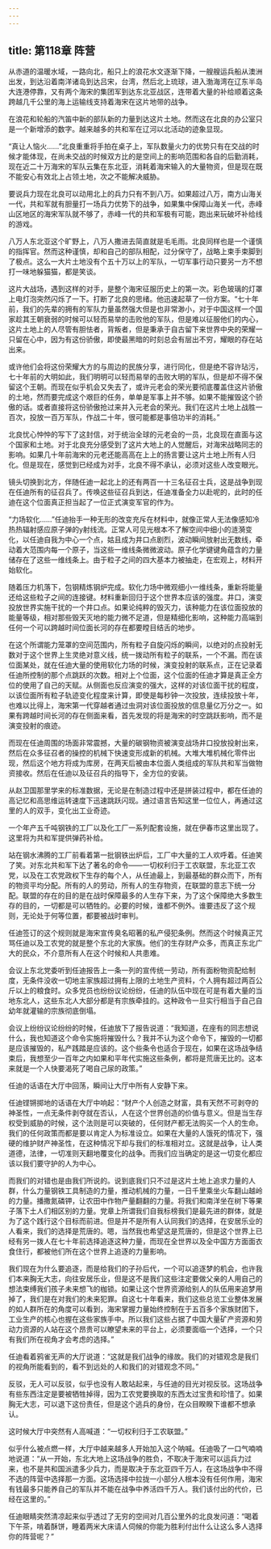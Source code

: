 ```yaml
---
---
---
```

title: 第118章 阵营
---



从赤道的温暖水域，一路向北，船只上的浪花水文逐渐下降，一艘艘运兵船从澳洲出发，到达沿着南洋诸岛到达吕宋，台湾，然后北上琉球，进入渤海湾在辽东半岛大连港停靠，又有两个海宋的集团军到达东北亚战区，连带着大量的补给顺着这条跨越几千公里的海上运输线支持着海宋在这片地带的战争。

在浪花和轮船的汽笛中新的部队新的力量到达这片土地。然而这在北良的办公室只是一个新增添的数字。越来越多的共和军在辽河以北活动的迹象显现。

“真让人恼火……”北良重重将手拍在桌子上，军队数量火力的优势只有在交战的时候才能体现，在尚未交战的时候双方比的是空间上的影响范围和各自的后勤消耗，现在近二十万海宋的军队云集在东北亚，消耗着海宋输入的大量物资，但是现在既不能安心有效北上占领土地，次之不能解决威胁。

要说兵力现在北良可以动用北上的兵力只有不到八万。如果超过八万，南方山海关一代，共和军就有胆量打一场兵力优势下的战争，如果集中保障山海关一代，赤峰山区地区的海宋军队就不够了，赤峰一代的共和军极有可能，跑出来玩破坏补给线的游戏。

八万人东北亚这个旷野上，八万人撒进去简直就是毛毛雨。北良同样也是一个谨慎的指挥官。然而这种谨慎，却和自己的部队相配，过分保守了，战略上束手束脚到了极点。这么一大片土地没有个五十万以上的军队，一切军事行动只要另一方不想打一味地躲猫猫，都是笑谈。

这片大战场，遇到这样的对手，是整个海宋征服历史上的第一次。彩色玻璃的灯罩上电灯泡突然闪烁了一下。打断了北良的思绪。他迅速起草了一份方案。“七十年前，我们的先辈的拥有的军队力量虽然强大但是也非常渺小，对于中国这样一个国家趁其王朝衰弱的时候可以轻而易举的击败他的军队，但是难以征服他们的内心，这片土地上的人尽管有胆怯者，背叛者，但是秉承于自古留下来世界中央的荣耀一只留在心中，因为有这份骄傲，即使最黑暗的时刻总会有层出不穷，耀眼的存在站出来。

或许他们会将这份荣耀大方的与周边的民族分享，进行同化，但是绝不容许玷污，七十年前的大明如此，我们明明可以轻而易举的击败大明的军队，但是却不得不保留这个王朝。而现在似乎机会又失去了，或许元老会的荣光要彻底覆盖住这片骄傲的土地，然而要完成这个艰巨的任务，单单是军事上并不够。如果不能摧毁这个骄傲的话。或者直接将这份骄傲抢过来并入元老会的荣光。我们在这片土地上战胜一百次，投放一百万军队，作战二十年，很可能都是事倍功半的消耗。”

北良忧心忡忡的写下了这封信，对于统治全球的元老会的一员，北良现在直面与这个国家和土地。对于北良充分感受到了这片大地上的人觉醒后，对海宋战略同志的影响。如果几十年前海宋的元老还能高高在上上的扬言要让这片土地上所有人归化。但是现在，感觉到已经成为对手，北良不得不承认，必须对这些人改变眼光。

镜头切换到北方，伴随任迪一起北上的还有两百一十三名征召士兵，这是战争到现在任迪所有的征召兵了。传唤这些征召兵到达，任迪准备全力以赴呢的，此时的任迪在这个位面真正担当起了一位正式演变军官的作为。

“力场软化……”任迪抬手一种无形的改变充斥在材料中，就像正常人无法像感知冷热热辐射感应原子弹的y射线流。正常人可见光根本不了解空间中细小的涟漪变化，以任迪自我为中心一个点，姑且成为井口点剧烈，波动瞬间放射出无数线，牵动着大范围内每一个原子，当这些一维线条微微波动。原子化学键键角蕴含的力量储存在了这些一维线条上。由于粒子之间的四大基本力被抽走，在宏观上，材料开始软化。

随着压力机落下，包钢精炼钢炉完成。软化力场中微观细小一维线条，重新将能量还给这些粒子之间的连接键。材料重新回归于这个世界本应该的强度。井口，演变投放世界实施干扰的一个井口点。如果论纯粹的毁灭力，该种能力在该位面投放的能量等级，相对那些毁天灭地的能力微不足道，但是精细化影响，这种能力高端到任何一个可以跨越时间位面长河的存在都要瞠目结舌的地步。

在这个所谓能力笼罩的空间范围内，所有粒子自旋闪烁的瞬间，以绝对的点投射无数对于这个世界上生灵绝对意义线，统一拨动所有粒子的联系，一个不漏。而在该位面某处，就在任迪大量的使用软化力场的时候，演变投射的联系点，正在记录着任迪所控制的那个点跳跃的次数。相对上个位面，这个位面的任迪才算是真正全方位的使用了自己的天赋。从侧面也反应演变的强大，这样的对该位面干扰的程度，以该位面所有粒子轨迹变化程度来计算，即使是每秒钟一次投放，连续投放十年，也难以比得上，海宋第一代穿越者通过虫洞对该位面投放的信息量亿万分之一。如果有跨越时间长河的存在侧面来看，首先发现的将是海宋的时空跳跃影响，而不是演变投射的痕迹。

而现在任迪周围的场面非常震撼，大量的碳钢物资被演变战场井口投放投射出来，然后在众多征召者的操控的机械下快速变形成新的机械。大堆大堆机械化零件出现，然后这个地方将成为库房，在两天后被由本位面人类组成的军队共和军当做物资接收。然后在任迪以及征召兵的指导下，全方位的安装。

从赵卫国那里学来的标准数据，无论是在制造过程中还是拼装过程中，都在任迪的高记忆和高思维运转速度下迅速跳跃闪现。通过语言告知这里一位位人，再通过这里的人的双手，变化出工业奇迹。

一个年产五千吨钢铁的工厂以及化工厂一系列配套设施，就在伊春市这里出现了。这里将为共和军提供弹药补给。

站在钢水沸腾的工厂前看着第一批钢铁出炉后，工厂中大量的工人欢呼着。任迪笑了笑。对东北共和军下达了著名的命令——一切权利归于工农联盟，东北亚工农党，以及在工农党政权下生存的每个人，从任迪最上，到最基础的群众而下，所有的物资平均分配。所有的人的劳动，所有人的生存物资，在联盟的意志下统一分配。联盟的存在的目的是在战时保障最多的人生存下来，为了这个保障绝大多数生存的目的，一切都是可以牺牲的。必要的时候，谁都不例外。谁要违反了这个规则，无论处于何等位置，都要被战时审判。

任迪签订的这个规则就是海宋宣传臭名昭著的私产侵犯条例。然而这个时候真正咒骂任迪以及工农党的就是整个东北的大家族。他们的生存财产众多，而真正东北广大的民众，不介意所有人在这个时候和人共患难。

会议上东北党委听到任迪报告上一条一列的宣传统一劳动，所有面粉物资配给制度，无条件没收一切地主家族超过拥有上限的土地生产资料，个人拥有超过两百公斤以上的粮食时。众多党员也纷纷议论纷纷，任迪的队伍中现在可是有着大量的当地东北人，这些东北人大部分都是有宗族牵挂的。这种政令一旦实行相当于自己自幼年就灌输的宗族彻底倒塌。

会议上纷纷议论纷纷的时候，任迪放下了报告说道：“我知道，在座有的同志想说什么，我也知道这个命令实施将摧毁什么？我并不认为这个命令下，摧毁的一切都是应该摧毁的，私产践踏是应该的。这个些条令也适合于现在，如果在这场战争结束后，我想至少一百年之内如果和平年代实施这些条例，都将是荒唐无比的。这本来就是一个人快要渴死了喝自己尿的政策。”

任迪的话语在大厅中回荡，瞬间让大厅中所有人安静下来。

任迪铿锵掷地的话语在大厅中响起：“财产个人创造之财富，具有天然不可剥夺的神圣性，一点无条件剥夺就在否认，人在这个世界创造的价值与意义。但是当生存权受到威胁的时候，这个法则是可以突破的，任何财产都无法购买一个人的生命。我们的任何政策而都是要以肯定人为标准设立。如果在大量的人饿死的情况下，强硬的维护财产神圣性，在这种情况下却与我们的标准相对立。这就是战争，让人类道德，法律，一切准则天翻地覆变化的战争。而我们应当确定的是这一切变化都应该以我们要守护的人为中心。

而我们的对错也是由我们所说的。说到底我们只不过是这片土地上追求力量的人群，什么力量钢铁工具制造的力量，推动机械的力量，一日千里乘坐火车翻山越岭的力量。播撒氮磷钾，让农田中作物产量翻翻的力量。将我们和南洋坐在树下等果子落下土人们相区别的力量。党章上所谓我们自我标榜我们是最先进的群体，就是为了这个践行这个目标而前进。但是并不是所有人认同我们的选择，在安居乐业的人看来，我们的选择是荒唐的。嗯，当然我也希望这是荒唐的，但是这个世界上已经有另一拨人在七十年前选择追逐这种力量，而现在全世界以及全中国方方面面衣食住行，都被他们所在这个世界上追逐的力量影响。

我们现在为什么要追逐，而是给我们的子孙后代，一个可以追逐梦的机会，也许我们本来胸无大志，向往安居乐业，但是这不是我们这些注定要做父亲的人用自己的想法束缚我们孩子未来想飞的枷锁。如果让这个世界资源给别人的队伍用来追梦用掉了，我们是在对我们的未来犯罪。自这七十年看来，我们这些总览工业整体发展的如人群所在的角度可以看到，海宋掌握力量始终控制在于五百多个家族财团下，工业生产的核心也握在这些家族手中。所以我们这些占据了中国大量矿产资源和劳动力资源的人站在这个昂贵可以瞭望未来的平台上，必须要面临一个选择，一个只有我们所在视角才会考虑的选择。”

任迪看着鸦雀无声的大厅说道：“这就是我们战争的缘故。我们的对错观念是我们的视角所能看到的，看不到远处的人和我们的对错观念不同。”

反驳，无人可以反驳，似乎也没有人敢站起来，与任迪的目光对视反驳。这场战争有些东西注定是要被牺牲掉得，因为工农党要换取的东西太过宝贵和珍惜了。如果胸无大志，可以退下这份责任，但是这个逃兵的身份，在众目睽睽下谁都不想承认。

这时候大厅中突然有人高喊道：“一切权利归于工农联盟。”

似乎什么被点燃一样，大厅中越来越多人开始加入这个呐喊。任迪吸了一口气喃喃地说道：“从一开始，东北大地上这场战争的胜负，不取决于海宋可以运兵力过来，也不是共和国派遣多少兵力，而是取决于东北亚四千万人，在这场战争中不得不选的阵营中选择那一方面。这场选择中拉拢一小部分人根本没有任何作用，海宋有钱最多只能养自己的军队并不能在战争中养活四千万人。我们该付出的代价，已经在这里的。”

任迪眼睛突然清凉起来似乎透过了无穷的空间对几百公里外的北良发问道：“喝着下午茶，啃着酥饼，睡着两米大床请人伺候的你能为胜利付出什么让这么多人选择你的阵营呢？”